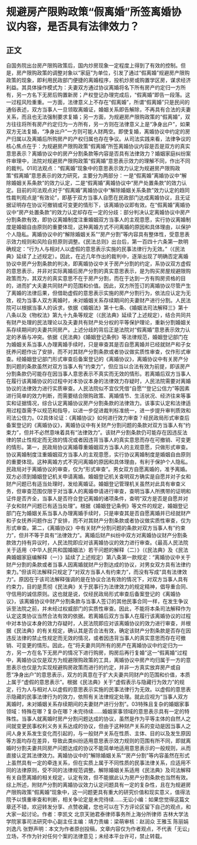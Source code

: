 # 规避房产限购政策“假离婚”所签离婚协议内容，是否具有法律效力？
## 正文
自国务院出台房产限购政策后，国内炒房现象一定程度上得到了有效的控制。但是，房产限购政策的调整对象以“家庭”为单位，引发了通过“假离婚”规避房产限购政策的现象，即利用民政部门便捷的离婚程序，投机炒房或购置学区房，谋求经济利益。其具体操作模式为：夫妻双方通过协议离婚将名下所有房产约定归一方所有，另一方名下无房后购置新房；产权登记办理完成后，“假离婚”即告一段落。这一过程风险重重。一方面，法律意义上不存在“假离婚”，所谓“假离婚”只是民间的通俗表述，双方当事人一旦领取离婚证，婚姻关系即告解除，不再具有合法的夫妻关系，而且也无法强制要求复婚；另一方面，为规避房产限购政策的“假离婚”，双方往往将所有房产约定归为一方所有，另一方则在法律意义上是“净身出户”，如果双方无法复婚，“净身出户”一方则可能人财两空。即使复婚，离婚协议中约定的房产归属以及离婚后所购房产的产权归属也存在争议。从司法实践来看，法律争议的核心焦点在于：为规避房产限购政策“假离婚”所签离婚协议内容是否是双方的真实意思表示？离婚协议中的房产分割条款等内容是否具有法律效力？婚姻家庭纠纷案件审理中，法院对规避房产限购政策“假离婚”意思表示效力的理解不同，作出不同的裁判。01司法观点：“假离婚”现象中的意思表示效力认定为规避房产限购政策“假离婚”意思表示的效力研究，主要分为两部分：一是“假离婚”离婚协议中“解除婚姻关系条款”的效力认定，二是“假离婚”离婚协议中“房产处置条款”的效力认定。目前的司法观点对于“假离婚”离婚协议中“解除婚姻关系条款”效力认定的趋同性裁判观点是“有效论”，即基于双方当事人自愿在民政部门达成离婚协议，且无证据证明存在协议可撤销或可变更的情形下，该离婚协议即有效。在“假离婚”离婚协议中“房产处置条款”的效力认定却存在一定的分歧：部分判决认定离婚协议中房产分割条款有效，即协议离婚制度注重婚姻双方当事人的主观意愿，实行协议离婚制度是婚姻自由原则的重要体现，这种离婚方式不问离婚的原因和具体理由，以保护个人隐私。离婚协议中的“解除婚姻关系”“房产分割”等内容具有整体性，受意思表示效力规则和风险自担原则调整。《民法总则》出台后，第一百四十六条第一款明确规定：“行为人与相对人以虚假的意思表示实施的民事法律行为无效。”（《民法典》延续了上述规定）。因此，在近几年作出的裁判中，逐渐出现了明确否定离婚协议中房产分割条款的判决，即离婚协议中关于房产分割的约定，系协议双方虚假的意思表示，并非对实际离婚后房产分割的真实意思表示，是为购买房屋规避限购政策而为，其双方的真实意思不在于房产分割，而在于达到一方有购房资格的目的，进而扩大夫妻共同财产的范围和价值。因此，双方所签订的离婚协议尽管产生了离婚的法律后果，但借助虚假的意思表示实施的房产分割行为，依法应认定为无效，视为当事人双方离婚时，未对婚姻关系存续期间的夫妻财产进行分割。人民法院可以根据当事人的诉求，依据《婚姻法》第十七条、《婚姻法司法解释三》第十八条以及《物权法》第九十九条等规定（《民法典》延续了上述规定），结合共同共有财产处理的民法理论以及夫妻共有财产处分权的平等保护理论，重新分割婚姻关系存续期间的夫妻共同房产。上述分歧的背后正是法院对“假离婚”意思表示效力认定的矛盾与冲突。依据《民法典》《婚姻登记条例》等法律规范，婚姻登记部门在为婚姻关系当事人办理离婚手续时，只是审查其是否自愿离婚并已经就财产和子女抚养问题作出了安排，而不对其财产分割条款或者协议做实质性审查，仅作形式审查。经婚姻登记部门形式审查后备案登记的《离婚协议》，离婚协议中有关房产分割问题的条款虽然对双方当事人有“约束力”，但应当以合法有效为前提，即该房产分割条款仍可能存在因当事人意思表示不真实而无效的情形。若离婚后双方当事人在履行该离婚协议的过程中对本协议本身的法律效力存疑时，人民法院需要对离婚协议的法律效力进行实质审查。人民法院似不宜仅凭借“自愿”“登记公信力”等因素进行简单的效力判断，而需要结合限购政策、离婚情节、生活状况、经济往来等事实和证据情况，综合认定离婚协议房产分割条款的法律效力。该事实认定和法律适用过程亟需予以规范和指导，以进一步促进裁判标准统一，进一步提升审判质效和司法公信力。02具体论证：《离婚协议》如何进行效力审查？经民政局形式审查后备案登记的《离婚协议》，离婚协议中有关财产分割问题的条款对双方当事人有“约束力”，但并不必然意味着具有“法律效力”。该财产分割条款仍可能存在因违反法律的禁止性规定而无效的情况或者因违背当事人的真实意思而存在可撤销、可变更的情形。第一，民政局协议离婚尊重婚姻双方当事人的主观意愿，只做形式审查。协议离婚制度注重婚姻双方当事人的主观意愿，实行协议离婚制度是婚姻自由原则的重要体现。这种离婚方式不究问离婚的原因和具体理由，有利于保护个人隐私。民政局对于离婚协议的审查，仅为“形式审查”。男女双方自愿离婚的，准予离婚。双方必须到婚姻登记机关申请离婚。婚姻登记机关查明双方确实是自愿并对子女和财产问题已有适当处理时，发给离婚证。婚姻登记管理机关虽然对此具有审查义务，但审查范围仅限于对当事人的离婚申请进行审查，查明当事人所携带的证明和证件是否齐全，当事人是否符合登记离婚的诸项条件，查明“双方是否是自愿并对子女和财产问题已有适当处理”。根据《婚姻登记条例》等文件的规定，婚姻登记部门在为婚姻关系当事人办理离婚手续时，只是审查其是否自愿离婚并已经就财产和子女抚养问题作出了安排，而不对其财产分割条款或者协议做实质性审查，仅为形式审查。第二，《离婚协议》中有关财产分割问题的条款对双方当事人有“约束力”，但并不等于具有“法律效力”。离婚后财产纠纷中双方对离婚协议财产分割条款效力持有异议时，人民法院即应对该离婚协议的效力进行审查。《最高人民法院关于适用〈中华人民共和国婚姻法〉若干问题的解释（二）》（《民法典》及《民法典婚姻家庭编解释（一）》延续了上述规定）第八条第一款规定：“离婚协议中关于财产分割的条款或者当事人因离婚就财产分割达成的协议，对男女双方具有法律约束力。”但该司法解释只规定了“对双方当事人有约束力”，而没有写成“具有法律效力”。原因在于该司法解释强调的是在协议合法有效的情况下，对双方当事人具有约束力，目的是贯彻《民法典》关于民事行为法律效力的规定精神，倡导重合同、守信用的诚信原则。这也就是说，仅经民政局形式审查后备案登记的《离婚协议》，该离婚协议中财产分割条款与当事人签订的其他民事合同一样，在发生争议诉至法院之前，并未经过权威部门的实质性审查。因此，不能将本条司法解释作为认定这类协议当然合法有效的依据。若离婚后双方当事人在履行该离婚协议的过程中对本协议本身的效力存疑时，人民法院即应对该离婚协议的效力进行审查，并根据《民法典》的有关规定，确认其是否合法有效，确定该财产分割条款是否存在因违反法律的禁止性规定而无效的情况，或者因违背当事人的真实意思而存在可撤销、可变更的情形。因此，在“将夫妻共同所有的房产在离婚协议中约定归为一方，另一方在名下无房产的情况下进行购房，购房后再行复婚”这一“假离婚”过程中，离婚协议仅是双方为规避限购政策的工具，离婚协议中房产均归属于一方的意思表示也仅是为实现规避购房政策而进行的约定，并非一方真实放弃房产或自愿“净身出户”的意思表示，双方的真意在于扩大夫妻共同财产的范围和价值，本质上属于“虚假的意思表示”。根据《民法典》关于“虚假表示与隐藏行为效力”的规定，行为人与相对人以虚假的意思表示实施的民事法律行为无效。以虚假的意思表示隐藏的民事法律行为的效力，依照有关法律规定处理。就此应视为“当事人双方离婚时，未对婚姻关系存续期间的夫妻财产进行分割”。03特殊且复杂的婚姻家事领域：特殊在哪？复杂在哪？未完待续……婚姻家事领域的意思表示具有一定的特殊性。当事人就离婚时房产分割问题达成的协议，虽然是作为平等主体的自然人之间就变更民事权利义务关系达成的协议，但由于这种财产关系的变动是因当事人之间人身关系发生变化而引起的，与一般财产关系在性质、主体、目的以及发生原因等方面均存在差异，导致此类纠纷适用意思表示效力规则的范围有所不同，即就离婚时分割夫妻共同房产问题达成的协议不能简单地适用意思表示的一般规则，从而直接认定其法律效力。离婚协议中的“解除婚姻关系”“房产分割”等内容虽然在形式上虽然具有一定的牵连关系，但在实质上属于不同性质的民事法律关系，应适用不同的法律原则，受不同的法律规范调整。解除婚姻关系适用《民法典》及司法解释有关自愿离婚的相关规定，认定有效，但不能据此认为房产分割条款也当然有效。综上所述，附财产分割的离婚协议效力认定问题具有一定的复杂性，且在为规避房产限购政策“假离婚”现象中，这一问题更具有重大的研究价值和现实意义，值得法院予以慎重审查和判断，相关争论定是未完待续……无讼小编：如果您觉得这篇文章还不错，欢迎转发分享、点赞收藏，您也可以在下方评论区留下自己的观点，和大家一起讨论。作者：李凯文 北京天驰君泰律师事务所上海分所律师 吉林大学法学院家事司法研究中心副主任主编：靖力责编：梁萌审核：赵润众 王雅玉 陈丽娟 刘逸凡 张野声明：本文为作者原创投稿，文章内容仅为作者观点，不代表「无讼」立场，不作为针对任何个案的法律意见；未经本平台许可，禁止转载。